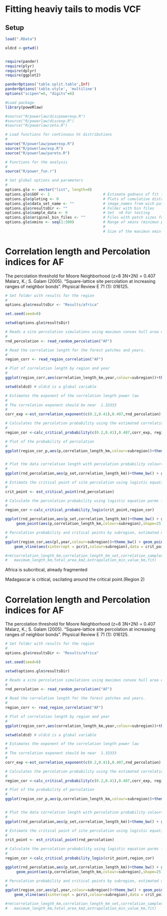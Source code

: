 # Fitting heaviy tails to modis VCF

## Setup

```r
load(".RData")

oldcd <-getwd()


require(pander)
require(plyr)
require(dplyr)
require(ggplot2)

panderOptions('table.split.table',Inf)
panderOptions('table.style', 'multiline')
options("scipen"=6, "digits"=6)

#Load package
library(poweRlaw) 

#source("R/powerlaw/discpowerexp.R")
#source("R/powerlaw/discexp.R")
#source("R/powerlaw/zeta.R")

# Load functions for continuous ht distributions
#
source("R/powerlaw/powerexp.R")
source("R/powerlaw/exp.R")
source("R/powerlaw/pareto.R")

# Functions for the analysis
#
source("R/power_fun.r")

# Set global options and parameters 
#
options.glo <- vector("list", length=0)
options.glo$GOF <- 1						# Estimate godness of fit for power law 
options.glo$ploting <- 0					# Plots of cumulative distributions
options.glo$data_set_name <- ""				# image_names from wich patch sizes were calculated
options.glo$resultsDir <- ""        		# Folder with bin files  
options.glo$sample_data <- 0                # Set  >0 For testing
options.glo$original_bin_files <- ""        # Files with patch sizes for each region (bin=binary)
options.glo$xmins <- seq(1:500)				# Range of xmins (minimun patch sizes) to fit 
											#
											# Size of the maximun xmin in Km 233*233*400/(1000*1000)

```


# Correlation length and Percolation indices for AF

The percolation threshold for Moore Neighborhood (z=8 3N+2N) = 0.407
Malarz, K.; S. Galam (2005). "Square-lattice site percolation at increasing ranges of neighbor bonds". Physical Review E 71 (1): 016125. 

```r

# Set folder with results for the region 
#
options.glo$resultsDir <- "Results/africa"

set.seed(seed=0)

setwd(options.glo$resultsDir)

# Reads a site percolation simulations using maximun convex hull area of forest.
#
rnd_percolation <- read_random_percolation("AF")

# Read the correlation length for the forest patches and years.
#
region_corr <- read_region_correlation("AF")

# Plot of correlation length by region and year
#
ggplot(region_corr,aes(correlation_length_km,year,colour=subregion))+theme_bw() + geom_point(shape=1) + facet_wrap(region ~ subregion,scales="free_x")

setwd(oldcd) # oldcd is a global variable 

# Estimates the exponent of the correlation length power law 
#
# The correlation exponent should be near  1.33333
#
corr_exp <-est_correlation_exponent(c(0.2,0.41),0.407,rnd_percolation)

# Calculates the percolation probability using the estimated correlation exponent, assuming the critical point is known.
#
region_cor <-calc_critical_probability(c(0.2,0.41),0.407,corr_exp, region_corr)

# Plot of the probability of percolation
#
ggplot(region_cor_p,aes(p,correlation_length_km,colour=subregion))+theme_bw() + geom_point(shape=1) + facet_wrap(~region ,scales="free_y")


# Plot the data correlation length with percolation probability colour=subregion
#
ggplot(rnd_percolation,aes(p_set,correlation_length_km))+theme_bw() + geom_point(shape=1) + facet_wrap(region ~ subregion,scales="free_y") + geom_point(aes(p,correlation_length_km,colour=subregion),data=region_cor)

# Estimate the critical point of site percolation using logistic equation
#
crit_point <- est_critical_point(rnd_percolation)

# Calculate the percolation probability using logistic equation parms from est_critical_point
#
region_cor <-calc_critical_probability_logis(crit_point,region_cor)

ggplot(rnd_percolation,aes(p_set,correlation_length_km))+theme_bw() + geom_point(shape=21) + facet_wrap(region ~ subregion,scales="free_y") + geom_point(aes(pl,correlation_length_km,colour=subregion),data=region_cor) +
	 geom_point(aes(p,correlation_length_km,colour=subregion),shape=25,colour="red",data=region_cor)

# Percolation probability and critical points by subregion, estimated using logistic regression
#
ggplot(region_cor,aes(pl,year,colour=subregion))+theme_bw() + geom_point(shape=1) + facet_wrap(~region ,scales="free_y") +
	geom_vline(aes(xintercept = pcrit,colour=subregion),data = crit_point) 

#rm(correlation_length_km,correlation_length_km_set,correlation_sampled_distance_km,p_set,equivalent_diameter_km,
#   maximum_length_km,total_area_km2,extrapolation_min_value_km,fit)	

```

Africa is subcritical, already fragmented

Madagascar is critical, oscilating around the critical point.(Region 2)

# Correlation length and Percolation indices for AF

The percolation threshold for Moore Neighborhood (z=8 3N+2N) = 0.407
Malarz, K.; S. Galam (2005). "Square-lattice site percolation at increasing ranges of neighbor bonds". Physical Review E 71 (1): 016125. 

```r

# Set folder with results for the region 
#
options.glo$resultsDir <- "Results/africa"

set.seed(seed=0)

setwd(options.glo$resultsDir)

# Reads a site percolation simulations using maximun convex hull area of forest.
#
rnd_percolation <- read_random_percolation("AF")

# Read the correlation length for the forest patches and years.
#
region_corr <- read_region_correlation("AF")

# Plot of correlation length by region and year
#
ggplot(region_corr,aes(correlation_length_km,year,colour=subregion))+theme_bw() + geom_point(shape=1) + facet_wrap(region ~ subregion,scales="free_x")

setwd(oldcd) # oldcd is a global variable 

# Estimates the exponent of the correlation length power law 
#
# The correlation exponent should be near  1.33333
#
corr_exp <-est_correlation_exponent(c(0.2,0.41),0.407,rnd_percolation)

# Calculates the percolation probability using the estimated correlation exponent, assuming the critical point is known.
#
region_cor <-calc_critical_probability(c(0.2,0.41),0.407,corr_exp, region_corr)

# Plot of the probability of percolation
#
ggplot(region_cor_p,aes(p,correlation_length_km,colour=subregion))+theme_bw() + geom_point(shape=1) + facet_wrap(~region ,scales="free_y")


# Plot the data correlation length with percolation probability colour=subregion
#
ggplot(rnd_percolation,aes(p_set,correlation_length_km))+theme_bw() + geom_point(shape=1) + facet_wrap(region ~ subregion,scales="free_y") + geom_point(aes(p,correlation_length_km,colour=subregion),data=region_cor)

# Estimate the critical point of site percolation using logistic equation
#
crit_point <- est_critical_point(rnd_percolation)

# Calculate the percolation probability using logistic equation parms from est_critical_point
#
region_cor <-calc_critical_probability_logis(crit_point,region_cor)

ggplot(rnd_percolation,aes(p_set,correlation_length_km))+theme_bw() + geom_point(shape=21) + facet_wrap(region ~ subregion,scales="free_y") + geom_point(aes(pl,correlation_length_km,colour=subregion),data=region_cor) +
	 geom_point(aes(p,correlation_length_km,colour=subregion),shape=25,colour="red",data=region_cor)

# Percolation probability and critical points by subregion, estimated using logistic regression
#
ggplot(region_cor,aes(pl,year,colour=subregion))+theme_bw() + geom_point(shape=1) + facet_wrap(~region ,scales="free_y") +
	geom_vline(aes(xintercept = pcrit,colour=subregion),data = crit_point) 

#rm(correlation_length_km,correlation_length_km_set,correlation_sampled_distance_km,p_set,equivalent_diameter_km,
#   maximum_length_km,total_area_km2,extrapolation_min_value_km,fit)	

```





